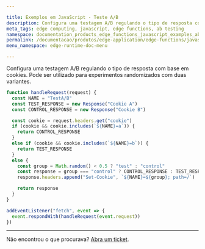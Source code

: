 ```yaml
---

title: Exemplos em JavaScript - Teste A/B
description: Configura uma testagem A/B regulando o tipo de resposta com base em cookies. 
meta_tags: edge computing, javascript, edge functions, ab testing
namespace: documentation_products_edge_functions_javascript_examples_ab_testing
permalink: /documentacao/produtos/edge-application/edge-functions/javascript-examples/ab-testing/
menu_namespace: edge-runtime-doc-menu

---
```


Configura uma testagem A/B regulando o tipo de resposta com base em cookies. Pode ser utilizado para experimentos randomizados com duas variantes.

```js
function handleRequest(request) {
  const NAME = "TestA/B"
  const TEST_RESPONSE = new Response("Cookie A")
  const CONTROL_RESPONSE = new Response("Cookie B")

  const cookie = request.headers.get("cookie")
  if (cookie && cookie.includes(`${NAME}=a`)) {
    return CONTROL_RESPONSE
  }
  else if (cookie && cookie.includes(`${NAME}=b`)) {
    return TEST_RESPONSE
  }
  else {
    const group = Math.random() < 0.5 ? "test" : "control"
    const response = group === "control" ? CONTROL_RESPONSE : TEST_RESPONSE
    response.headers.append("Set-Cookie", `${NAME}=${group}; path=/`)

    return response
  }
}

addEventListener("fetch", event => {
  event.respondWith(handleRequest(event.request))
})
```

---

Não encontrou o que procurava? [Abra um ticket](https://tickets.azion.com/pt-BR/support/login/).
